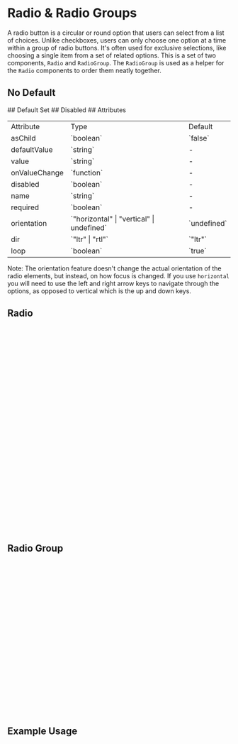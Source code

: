

<Meta of={RadioStories} />

# Radio & Radio Groups

A radio button is a circular or round option that users can select from a list of choices. Unlike checkboxes, users can only choose one option at a time within a group of radio buttons. It's often used for exclusive selections, like choosing a single item from a set of related options.
This is a set of two components, `Radio` and `RadioGroup`. The `RadioGroup` is used as a helper for the `Radio` components to order them neatly together.

## No Default

<Canvas of={RadioStories.NoDefault} />
## Default Set
<Canvas of={RadioStories.DefaultSet} />
## Disabled
<Canvas of={RadioStories.RadioButtonDisabled} />
## Attributes

<table>
  <tr>
    <td>Attribute</td>
    <td>Type</td>
    <td>Default</td>
  </tr>
  <tr>
    <td>asChild</td>
    <td>`boolean`</td>
    <td>`false`</td>
  </tr>
  <tr>
    <td>defaultValue</td>
    <td>`string`</td>
    <td>-</td>
  </tr>
  <tr>
    <td>value</td>
    <td>`string`</td>
    <td>-</td>
  </tr>
  <tr>
    <td>onValueChange</td>
    <td>`function`</td>
    <td>-</td>
  </tr>
  <tr>
    <td>disabled</td>
    <td>`boolean`</td>
    <td>-</td>
  </tr>
  <tr>
    <td>name</td>
    <td>`string`</td>
    <td>-</td>
  </tr>
  <tr>
    <td>required</td>
    <td>`boolean`</td>
    <td>-</td>
  </tr>
  <tr>
    <td>orientation</td>
    <td>`"horizontal" | "vertical" | undefined`</td>
    <td>`undefined`</td>
  </tr>
  <tr>
    <td>dir</td>
    <td>`"ltr" | "rtl"`</td>
    <td>`"ltr"`</td>
  </tr>
  <tr>
    <td>loop</td>
    <td>`boolean`</td>
    <td>`true`</td>
  </tr>
</table>

Note: The orientation feature doesn't change the actual orientation of the radio elements, but instead, on how focus is changed. If you use `horizontal` you will need to use the left and right arrow keys to navigate through the options, as opposed to vertical which is the up and down keys.

## Radio

```ts
import * as React from 'react'
import * as RadioGroupPrimitive from '@radix-ui/react-radio-group'
import { cn } from '@/lib/utils'
import { RadioSelected } from '@/assets'

type RadioGroupItemProps = React.ComponentPropsWithoutRef<
  typeof RadioGroupPrimitive.Item
>

const RadioGroupItem = React.forwardRef<
  React.ElementRef<typeof RadioGroupPrimitive.Item>,
  RadioGroupItemProps
>(({ className, children, ...props }, ref) => {
  return (
    <RadioGroupPrimitive.Item
      ref={ref}
      className={cn(
        'h-5 w-5 rounded-full border-[0.67px] border-border bg-grey-50 disabled:opacity-50 data-[state=checked]:border-primary-600 data-[state=checked]:bg-primary-600 text-foreground-inverse',
        className
      )}
      {...props}
    >
      <RadioGroupPrimitive.Indicator className="flex items-center justify-center">
        <RadioSelected className="text-inherit stroke-current stroke-1 fill-current" />
      </RadioGroupPrimitive.Indicator>
    </RadioGroupPrimitive.Item>
  )
})
RadioGroupItem.displayName = RadioGroupPrimitive.Item.displayName

export { RadioGroupItem as Radio, RadioGroupItemProps }

```

## Radio Group

```ts
import * as React from 'react'
import * as RadioGroupPrimitive from '@radix-ui/react-radio-group'

import { cn } from '@/lib/utils'

type RadioGroupProps = React.ComponentPropsWithoutRef<
  typeof RadioGroupPrimitive.Root
>
const RadioGroup = React.forwardRef<
  React.ElementRef<typeof RadioGroupPrimitive.Root>,
  RadioGroupProps
>(({ className, ...props }, ref) => {
  return (
    <RadioGroupPrimitive.Root
      className={cn('grid gap-2', className)}
      {...props}
      ref={ref}
    />
  )
})
RadioGroup.displayName = RadioGroupPrimitive.Root.displayName

export { RadioGroup, type RadioGroupProps }


```

## Example Usage

```ts
import { Label } from '@/components/Label'
import { Radio, RadioGroup, RadioGroupProps } from '@/components/Radio'
import { useState } from 'react'
export const RadioGroupDemo = ({
  defaultValue,
  disabled,
  loop
}: RadioGroupProps): JSX.Element => {
  const [value, setValue] = useState(defaultValue)
  const handleValueChange = (newValue: string) => {
    setValue(newValue)
  }
  return (
    <RadioGroup
      defaultValue={defaultValue}
      onValueChange={handleValueChange}
      disabled={disabled}
      loop={loop}
    >
      <RadioWithLabel value="hello" />
      <RadioWithLabel value="world" />
      <RadioWithLabel value="goodbye" />
      <RadioWithLabel value="friend" />
    </RadioGroup>
  )
}
const RadioWithLabel = ({ value }: { value: string }) => {
  return (
    <span className="flex items-center space-x-1">
      <Radio value={value} />
      <Label htmlFor={value}>{value}</Label>
    </span>
  )
}



```
